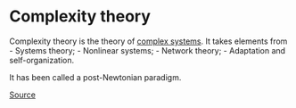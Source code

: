 # Complexity theory {#complexity_theory}

Complexity theory is the theory of [complex systems](#complex_systems). It takes elements from
- Systems theory;
- Nonlinear systems;
- Network theory;
- Adaptation and self-organization.

It has been called a post-Newtonian paradigm.

[Source](https://www.youtube.com/watch?v=71n4GSM1jhw&list=PLsJWgOB5mIMDRt8-DBLLVfh-XeKs2YAcg)
